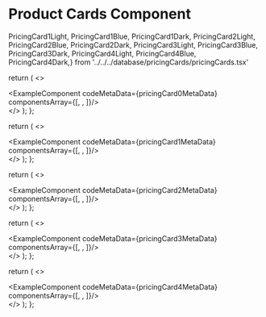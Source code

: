 # Product Cards Component

PricingCard1Light, PricingCard1Blue, PricingCard1Dark,
PricingCard2Light, PricingCard2Blue, PricingCard2Dark,
PricingCard3Light, PricingCard3Blue, PricingCard3Dark,
PricingCard4Light, PricingCard4Blue, PricingCard4Dark,} from '../../../database/pricingCards/pricingCards.tsx'



  return (
    <>
    <div className='mb-20'>
        <ExampleComponent codeMetaData={pricingCard0MetaData} componentsArray={[<PricingCard0Light />, <PricingCard0Blue/>, <PricingCard0Dark/>]}/>
    </div>
    </>
  );
};

<PricingCard0/>


  return (
    <>
    <div className='mb-20'>
        <ExampleComponent codeMetaData={pricingCard1MetaData} componentsArray={[<PricingCard1Light />, <PricingCard1Blue/>, <PricingCard1Dark/>]}/>
    </div>
    </>
  );
};

<PricingCard1/>


  return (
    <>
    <div className='mb-20'>
        <ExampleComponent codeMetaData={pricingCard2MetaData} componentsArray={[<PricingCard2Light />, <PricingCard2Blue/>, <PricingCard2Dark/>]}/>
    </div>
    </>
  );
};

<PricingCard2/>


  return (
    <>
    <div className='mb-20'>
        <ExampleComponent codeMetaData={pricingCard3MetaData} componentsArray={[<PricingCard3Light />, <PricingCard3Blue/>, <PricingCard3Dark/>]}/>
    </div>
    </>
  );
};

<PricingCard3/>


  return (
    <>
    <div className='mb-20'>
        <ExampleComponent codeMetaData={pricingCard4MetaData} componentsArray={[<PricingCard4Light />, <PricingCard4Blue/>, <PricingCard4Dark/>]}/>
    </div>
    </>
  );
};

<PricingCard4/>
